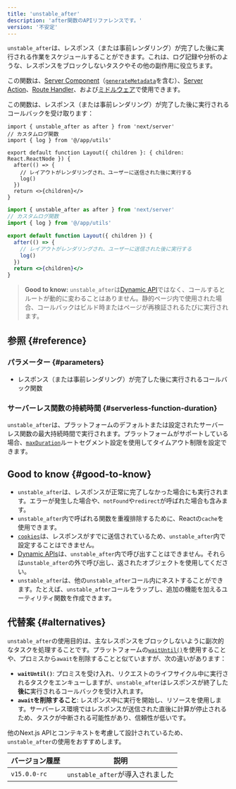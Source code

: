 ```yaml
---
title: 'unstable_after'
description: 'after関数のAPIリファレンスです。'
version: '不安定'
---
```


`unstable_after`は、レスポンス（または事前レンダリング）が完了した後に実行される作業をスケジュールすることができます。これは、ログ記録や分析のような、レスポンスをブロックしないタスクやその他の副作用に役立ちます。

この関数は、[Server Component](/docs/app/building-your-application/rendering/server-components)（[`generateMetadata`](https://nextjs.org/docs/app/api-reference/functions/generate-metadata)を含む）、[Server Action](/docs/app/building-your-application/data-fetching/server-actions-and-mutations)、[Route Handler](/docs/app/building-your-application/routing/route-handlers)、および[ミドルウェア](/docs/app/building-your-application/routing/middleware)で使用できます。

この関数は、レスポンス（または事前レンダリング）が完了した後に実行されるコールバックを受け取ります：

```tsx title="app/layout.tsx switcher
import { unstable_after as after } from 'next/server'
// カスタムログ関数
import { log } from '@/app/utils'

export default function Layout({ children }: { children: React.ReactNode }) {
  after(() => {
    // レイアウトがレンダリングされ、ユーザーに送信された後に実行する
    log()
  })
  return <>{children}</>
}
```

```jsx filename="app/layout.js switcher
import { unstable_after as after } from 'next/server'
// カスタムログ関数
import { log } from '@/app/utils'

export default function Layout({ children }) {
  after(() => {
    // レイアウトがレンダリングされ、ユーザーに送信された後に実行する
    log()
  })
  return <>{children}</>
}
```

> **Good to know:** `unstable_after`は[Dynamic API](/docs/app/building-your-application/rendering/server-components#dynamic-apis)ではなく、コールするとルートが動的に変わることはありません。静的ページ内で使用された場合、コールバックはビルド時またはページが再検証されるたびに実行されます。

## 参照 {#reference}

### パラメーター {#parameters}

- レスポンス（または事前レンダリング）が完了した後に実行されるコールバック関数

### サーバーレス関数の持続時間 {#serverless-function-duration}

`unstable_after`は、プラットフォームのデフォルトまたは設定されたサーバーレス関数の最大持続時間で実行されます。プラットフォームがサポートしている場合、[`maxDuration`](/docs/app/api-reference/file-conventions/route-segment-config#maxduration)ルートセグメント設定を使用してタイムアウト制限を設定できます。

## Good to know {#good-to-know}

- `unstable_after`は、レスポンスが正常に完了しなかった場合にも実行されます。エラーが発生した場合や、`notFound`や`redirect`が呼ばれた場合も含みます。
- `unstable_after`内で呼ばれる関数を重複排除するために、Reactの`cache`を使用できます。
- [`cookies`](/docs/app/api-reference/functions/cookies)は、レスポンスがすでに送信されているため、`unstable_after`内で設定することはできません。
- [Dynamic APIs](/docs/app/building-your-application/rendering/server-components#dynamic-apis)は、`unstable_after`内で呼び出すことはできません。それらは`unstable_after`の外で呼び出し、返されたオブジェクトを使用してください。
- `unstable_after`は、他の`unstable_after`コール内にネストすることができます。たとえば、`unstable_after`コールをラップし、追加の機能を加えるユーティリティ関数を作成できます。

## 代替案 {#alternatives}

`unstable_after`の使用目的は、主なレスポンスをブロックしないように副次的なタスクを処理することです。プラットフォームの[`waitUntil()`](https://vercel.com/docs/functions/functions-api-reference)を使用することや、プロミスから`await`を削除することと似ていますが、次の違いがあります：

- **`waitUntil()`**: プロミスを受け入れ、リクエストのライフサイクル中に実行されるタスクをエンキューしますが、`unstable_after`はレスポンスが終了した**後に**実行されるコールバックを受け入れます。
- **`await`を削除すること**: レスポンス中に実行を開始し、リソースを使用します。サーバーレス環境ではレスポンスが送信された直後に計算が停止されるため、タスクが中断される可能性があり、信頼性が低いです。

他のNext.js APIとコンテキストを考慮して設計されているため、`unstable_after`の使用をおすすめします。

| バージョン履歴 | 説明                             |
| -------------- | -------------------------------- |
| `v15.0.0-rc`   | `unstable_after`が導入されました |
